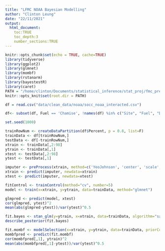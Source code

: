 ```yaml
---
title: "LFMC NOAA Bayesian Modelling"
author: "Clinton Leung"
date: "22/11/2021"
output: 
  html_document:
    toc:TRUE
    toc_depth:3
    number_sections:TRUE
---
```


```r


knitr::opts_chunk$set(echo = TRUE, cache=TRUE)
library(tidyverse)
library(ggplot2)
library(glmnet)
library(mombf)
library(rstanarm)
library(bayestestR)
library(caret)
PATH = "/home/clinton/Documents/statistical_inference/stat_proj/fmc_prediction/code"
knitr::opts_knit$set(root.dir = PATH)
```

```r
df = read.csv("data/clean_data/noaa/socc_noaa_interacted.csv")

```

```r
df<- subset(df, Fuel == 'Chamise', !names(df) %in% c("Site", "Fuel", "Date", "X", "AccSpeciesID"))

set.seed(1000)

trainRowNum <- createDataPartition(df$Percent, p = 0.8, list=F)
trainData <- df[trainRowNum,]
testData <- df[-trainRowNum,]
xtrain <- trainData[,2:98]
ytrain <- trainData[,1]
xtest <- testData[,2:98]
ytest <- testData[,1]
```

```r
imputer <- preProcess(xtrain, method=c('YeoJohnson', 'center', 'scale', 'bagImpute'))
xtrain <- predict(imputer, newdata=xtrain)
xtest <- predict(imputer, newdata=xtest)
```


```r
fitControl <- trainControl(method="cv", number=5)
model <- train(x=xtrain, y=ytrain, data=trainData, method="glmnet")
```
```r
glmpred <- predict(model, xtest)
cor(glmpred, ytest)^2
mean(abs(glmpred-ytest))/var(ytest)^0.5
```

```r
fit.bayes <- stan_glm(y=ytrain, x=xtrain, data=trainData, algorithm="sampling")
describe_posterior(fit.bayes)
```

```r
fit.mombf <- modelSelection(x=xtrain, y=ytrain, data=trainData, priorCoef=zellnerprior(taustd=1), priorDelta=modelbbprior(1,1))
mombfpred <- predict(fit.mombf)
cor(mombfpred[,1], ytrain)^2
mean(abs(mombfpred[,1]-ytest))/var(ytest)^0.5
```

